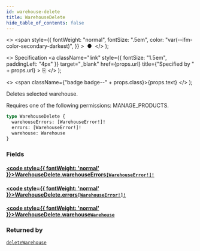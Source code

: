 ```yaml
---
id: warehouse-delete
title: WarehouseDelete
hide_table_of_contents: false
---
```


  <>
    <span
      style={{
        fontWeight: "normal",
        fontSize: ".5em",
        color: "var(--ifm-color-secondary-darkest)",
      }}
    >
      &nbsp;●&nbsp;
    </span>
  </>
);

  <>
    Specification
    <a
      className="link"
      style={{ fontSize: "1.5em", paddingLeft: "4px" }}
      target="\_blank"
      href={props.url}
      title={"Specified by " + props.url}
    >
      ⎘
    </a>
  </>
);

  <>
    <span className={"badge badge--" + props.class}>{props.text}</span>
  </>
);

Deletes selected warehouse.

Requires one of the following permissions: MANAGE_PRODUCTS.

```graphql
type WarehouseDelete {
  warehouseErrors: [WarehouseError!]!
  errors: [WarehouseError!]!
  warehouse: Warehouse
}
```

### Fields

#### [<code style={{ fontWeight: 'normal' }}>WarehouseDelete.<b>warehouseErrors</b></code>](#)<Bullet />[`[WarehouseError!]!`](../../api-reference/products/objects/warehouse-error) <Badge class="secondary" text="non-null"/> <Badge class="secondary" text="object"/> <Badge class="secondary" text="products"/>

>

#### [<code style={{ fontWeight: 'normal' }}>WarehouseDelete.<b>errors</b></code>](#)<Bullet />[`[WarehouseError!]!`](../../api-reference/products/objects/warehouse-error) <Badge class="secondary" text="non-null"/> <Badge class="secondary" text="object"/> <Badge class="secondary" text="products"/>

>

#### [<code style={{ fontWeight: 'normal' }}>WarehouseDelete.<b>warehouse</b></code>](#)<Bullet />[`Warehouse`](../../api-reference/products/objects/warehouse) <Badge class="secondary" text="object"/> <Badge class="secondary" text="products"/>

>

### Returned by

[`deleteWarehouse`](../../api-reference/products/mutations/delete-warehouse) <Badge class="secondary" text="mutation"/>

